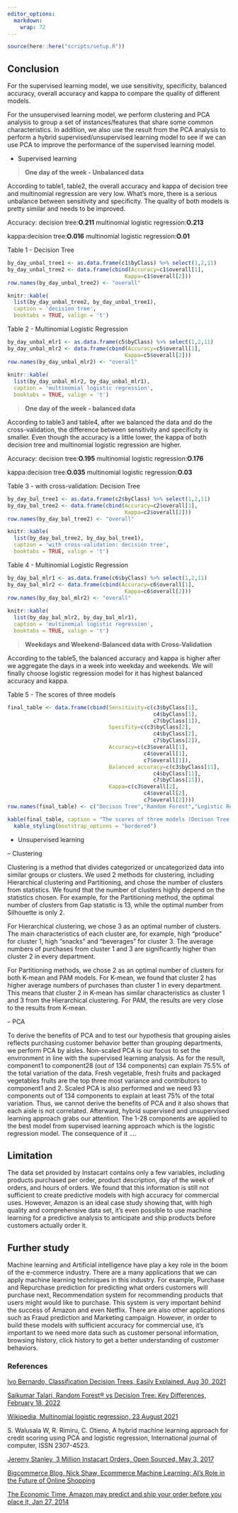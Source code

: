 ```yaml
---
editor_options:
  markdown:
    wrap: 72
---
```


```r
source(here::here("scripts/setup.R"))
```

## **Conclusion**

For the supervised learning model, we use sensitivity, specificity, balanced accuracy, overall accuracy and kappa to compare the quality of different models.

For the unsupervised learning model, we perform clustering and PCA analysis to group a set of instances/features that share some common characteristics. In addition, we also use the result from the PCA analysis to perform a hybrid supervised/unsupervised learning model to see if we can use PCA to improve the performance of the supervised learning model.

- Supervised learning

> **One day of the week - Unbalanced data**

According to table1, table2, the overall accuracy and kappa of decision tree and multinomial regression are very low. What's more, there is a serious unbalance between sensitivity and specificity. The quality of both models is pretty similar and needs to be improved.

Accuracy: decision tree:**O.211**
          multinomial logistic regression:**O.213**
          
kappa:decision tree:**O.016**
      multinomial logistic regression:**O.01**

Table 1 - Decision Tree
```r
by_day_unbal_tree1 <- as.data.frame(c1$byClass) %>% select(1,2,11)
by_day_unbal_tree2 <- data.frame(cbind(Accuracy=c1$overall[1],
                                     Kappa=c1$overall[2]))
row.names(by_day_unbal_tree2) <- "overall"

knitr::kable(
  list(by_day_unbal_tree2, by_day_unbal_tree1),
  caption = 'decision tree',
  booktabs = TRUE, valign = 't')
```

Table 2 - Multinomial Logistic Regression

```r
by_day_unbal_mlr1 <- as.data.frame(c5$byClass) %>% select(1,2,11)
by_day_unbal_mlr2 <- data.frame(cbind(Accuracy=c5$overall[1],
                                     Kappa=c5$overall[2]))
row.names(by_day_unbal_mlr2) <- "overall"
 
knitr::kable(
  list(by_day_unbal_mlr2, by_day_unbal_mlr1),
  caption = 'multinomial logistic regression',
  booktabs = TRUE, valign = 't')
```

> **One day of the week - balanced data**

According to table3 and table4, after we balanced the data and do the cross-validation, the difference between sensitivity and specificity is smaller. Even though the accuracy is a little lower, the kappa of both decision tree and multinomial logistic regression are higher. 

Accuracy: decision tree:**O.195**
          multinomial logistic regression:**O.176**
          
kappa:decision tree:**O.035**
      multinomial logistic regression:**O.03**

Table 3 - with cross-validation: Decision Tree
```r
by_day_bal_tree1 <- as.data.frame(c2$byClass) %>% select(1,2,11)
by_day_bal_tree2 <- data.frame(cbind(Accuracy=c2$overall[1],
                                     Kappa=c2$overall[2]))
row.names(by_day_bal_tree2) <- "overall"

knitr::kable(
  list(by_day_bal_tree2, by_day_bal_tree1),
  caption = 'with cross-validation: decision tree',
  booktabs = TRUE, valign = 't')
```

Table 4 - Multinomial Logistic Regression

```r
by_day_bal_mlr1 <- as.data.frame(c6$byClass) %>% select(1,2,11)
by_day_bal_mlr2 <- data.frame(cbind(Accuracy=c6$overall[1],
                                     Kappa=c6$overall[2]))
row.names(by_day_bal_mlr2) <- "overall"
 
knitr::kable(
  list(by_day_bal_mlr2, by_day_bal_mlr1),
  caption = 'multinomial logistic regression',
  booktabs = TRUE, valign = 't')
```


> **Weekdays and Weekend-Balanced data with Cross-Validation**

According to the table5, the balanced accuracy and kappa is higher after we aggregate the days in a week into weekday and weekends. We will finally choose logistic regression model for it has highest balanced accuracy and kappa.


Table 5 - The scores of three models
```r
final_table <- data.frame(cbind(Sensitivity=c(c3$byClass[1],
                                              c4$byClass[1],
                                              c7$byClass[1]),
                                Specifity=c(c3$byClass[2],
                                              c4$byClass[2],
                                              c7$byClass[2]),
                                Accuracy=c(c3$overall[1],
                                           c4$overall[1],
                                           c7$overall[1]),
                                Balanced_accuracy=c(c3$byClass[11],
                                              c4$byClass[11],
                                              c7$byClass[11]),
                                Kappa=c(c3$overall[2],
                                           c4$overall[2],
                                           c7$overall[2])))
row.names(final_table) <- c("Decison Tree","Random Forest","Logistic Regression")

kable(final_table, caption = "The scores of three models (Decison Tree, Random Forest, Logistic Regression)") %>%
  kable_styling(bootstrap_options = "bordered") 
```

- Unsupervised learning

-- Clustering

Clustering is a method that divides categorized or uncategorized data into similar groups or clusters. We used 2 methods for clustering, including Hierarchical clustering and Partitioning, and chose the number of clusters from statistics. We found that the number of clusters highly depend on the statistics chosen. For example, for the Partitioning method, the optimal number of clusters from Gap statistic is 13, while the optimal number from Silhouette is only 2. 

For Hierarchical clustering, we chose 3 as an optimal number of clusters. The main characteristics of each cluster are, for example, high "produce" for cluster 1, high "snacks" and "beverages" for cluster 3. The average numbers of purchases from cluster 1 and 3 are significantly higher than cluster 2 in every department.

For Partitioning methods, we chose 2 as an optimal number of clusters for both K-mean and PAM models. For K-mean, we found that cluster 2 has higher average numbers of purchases than cluster 1 in every department. This means that cluster 2 in K-mean has similar characteristics as cluster 1 and 3 from the Hierarchical clustering. For PAM, the results are very close to the results from K-mean.

-- PCA

To derive the benefits of PCA and to test our hypothesis that grouping aisles reflects purchasing customer behavior better than grouping departments, we perform PCA by aisles. Non-scaled PCA is our focus to set the environment in line with the supervised learning analysis. As for the result, component1 to component28 (out of 134 components) can explain 75.5% of the total variation of the data. Fresh vegetable, fresh fruits and packaged vegetables fruits are the top three most variance and contributors to component1 and 2. Scaled PCA is also performed and we need 93 components out of 134 components to explain at least 75% of the total variation. Thus, we cannot derive the benefits of PCA and it also shows that each aisle is not correlated. Afterward, hybrid supervised and unsupervised learning approach grabs our attention. The 1-28 components are applied to the best model from supervised learning approach which is the logistic regression model. The consequence of it ....

## **Limitation**

The data set provided by Instacart contains only a few variables, including products purchased per order, product description, day of the week of orders, and hours of orders. We found that this information is still not sufficient to create predictive models with high accuracy for commercial uses. However, Amazon is an ideal case study showing that, with high quality and comprehensive data set, it's even possible to use machine learning for a predictive analysis to anticipate and ship products before customers actually order it. 

## **Further study**

Machine learning and Artificial intelligence have play a key role in the boom of the e-commerce industry. There are a many applications that we can apply machine learning techniques in this industry. For example, Purchase and Repurchase prediction for predicting what orders customers will purchase next, Recommendation system for recommending products that users might would like to purchase. This system is very important behind the success of Amazon and even Netflix. There are also other applications such as Fraud prediction and Marketing campaign. However, in order to build these models with sufficient accuracy for commercial use, it's important to we need more data such as customer personal information, browsing history, click history to get a better understanding of customer behaviors.

### **References**
[Ivo Bernardo, Classification Decision Trees, Easily Explained, Aug 30, 2021](https://towardsdatascience.com/classification-decision-trees-easily-explained-f1064dde175e)

[Saikumar Talari, Random Forest® vs Decision Tree: Key Differences, February 18, 2022](https://www.kdnuggets.com/2022/02/random-forest-decision-tree-key-differences.html#:~:text=The%20critical%20difference%20between%20the,work%20according%20to%20the%20output.)

[Wikipedia, Multinomial logistic regression, 23 August 2021](https://en.wikipedia.org/wiki/Multinomial_logistic_regression)

S. Walusala W, R. Rimiru, C. Otieno, A hybrid machine learning approach for credit scoring using PCA and logistic regression, International journal of computer, ISSN 2307-4523.

[Jeremy Stanley, 3 Million Instacart Orders, Open Sourced, May 3, 2017
](https://tech.instacart.com/3-million-instacart-orders-open-sourced-d40d29ead6f2)   

[Bigcommerce Blog, Nick Shaw, Ecommerce Machine Learning: AI's Role in the Future of Online Shopping](https://www.bigcommerce.com/blog/ecommerce-machine-learning/#machine-learning-has-developed-over-the-years)   

[The Economic Time, Amazon may predict and ship your order before you place
it, Jan 27, 2014](https://economictimes.indiatimes.com/tech/internet/amazon-may-predict-and-ship-your-order-before-you-place-it/articleshow/29445699.cms)   

